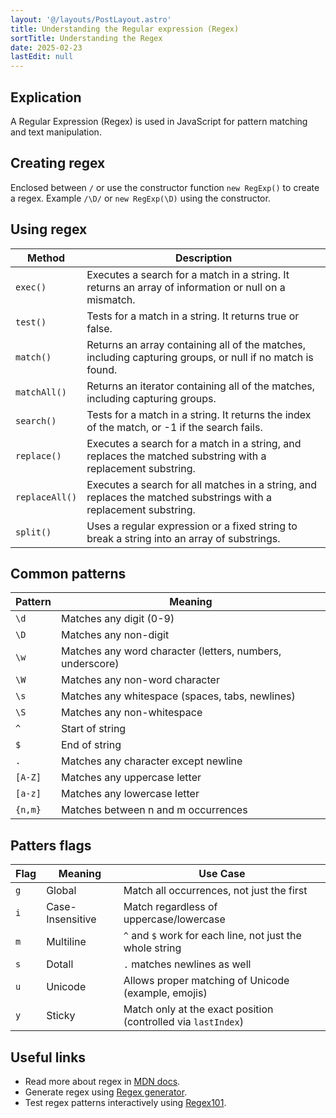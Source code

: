```yaml
---
layout: '@/layouts/PostLayout.astro'
title: Understanding the Regular expression (Regex)
sortTitle: Understanding the Regex
date: 2025-02-23
lastEdit: null
---
```



## Explication

A Regular Expression (Regex) is used in JavaScript for pattern matching and text manipulation.

## Creating regex

Enclosed between `/` or use the constructor function `new RegExp()` to create a regex. Example `/\D/` or `new RegExp(\D)` using the constructor.

## Using regex

| Method         | Description                                                                                                      |
| -------------- | ---------------------------------------------------------------------------------------------------------------- |
| `exec()`       | Executes a search for a match in a string. It returns an array of information or null on a mismatch.             |
| `test()`       | Tests for a match in a string. It returns true or false.                                                         |
| `match()`      | Returns an array containing all of the matches, including capturing groups, or null if no match is found.        |
| `matchAll()`   | Returns an iterator containing all of the matches, including capturing groups.                                   |
| `search()`     | Tests for a match in a string. It returns the index of the match, or -1 if the search fails.                     |
| `replace()`    | Executes a search for a match in a string, and replaces the matched substring with a replacement substring.      |
| `replaceAll()` | Executes a search for all matches in a string, and replaces the matched substrings with a replacement substring. |
| `split()`      | Uses a regular expression or a fixed string to break a string into an array of substrings.                       |

## Common patterns

| Pattern | Meaning                                                   |
| ------- | --------------------------------------------------------- |
| `\d`    | Matches any digit (0-9)                                   |
| `\D`    | Matches any non-digit                                     |
| `\w`    | Matches any word character (letters, numbers, underscore) |
| `\W`    | Matches any non-word character                            |
| `\s`    | Matches any whitespace (spaces, tabs, newlines)           |
| `\S`    | Matches any non-whitespace                                |
| `^`     | Start of string                                           |
| `$`     | End of string                                             |
| `.`     | Matches any character except newline                      |
| `[A-Z]` | Matches any uppercase letter                              |
| `[a-z]` | Matches any lowercase letter                              |
| `{n,m}` | Matches between n and m occurrences                       |

## Patters flags

| Flag | Meaning          | Use Case                                                      |
| ---- | ---------------- | ------------------------------------------------------------- |
| `g`  | Global           | Match all occurrences, not just the first                     |
| `i`  | Case-Insensitive | Match regardless of uppercase/lowercase                       |
| `m`  | Multiline        | `^` and `$` work for each line, not just the whole string     |
| `s`  | Dotall           | `.` matches newlines as well                                  |
| `u`  | Unicode          | Allows proper matching of Unicode (example, emojis)           |
| `y`  | Sticky           | Match only at the exact position (controlled via `lastIndex`) |

## Useful links

- Read more about regex in [MDN docs](https://developer.mozilla.org/en-US/docs/Web/JavaScript/Guide/Regular_expressions).
- Generate regex using [Regex generator](https://regex-generator.olafneumann.org/).
- Test regex patterns interactively using [Regex101](https://regex101.com/).
